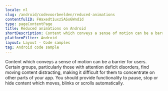 ```yaml
---
locale: nl
slug: /android/codevoorbeelden/reduced-animations
contentfulID: FWaxedt1uxz5ASo6Wnd1d
type: pageContentPage
title: Reduced animations on Android
shortDescription: Content which conveys a sense of motion can be a barrier for users.
platformFilter: Android
layout: Layout - Code samples
tag: Android code sample
---
```


Content which conveys a sense of motion can be a barrier for users. Certain groups, particularly those with attention deficit disorders, find moving content distracting, making it difficult for them to concentrate on other parts of your app. You should provide functionality to pause, stop or hide content which moves, blinks or scrolls automatically.

<CodeSample id="screen-animations" locale="nl" platform="android"/>